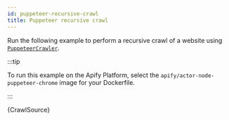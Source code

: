 ```yaml
---
id: puppeteer-recursive-crawl
title: Puppeteer recursive crawl
---
```




Run the following example to perform a recursive crawl of a website using [`PuppeteerCrawler`](/docs/api/puppeteer-crawler).

:::tip

To run this example on the Apify Platform, select the `apify/actor-node-puppeteer-chrome` image for your Dockerfile.

:::

<CodeBlock className="language-js">
	{CrawlSource}
</CodeBlock>

